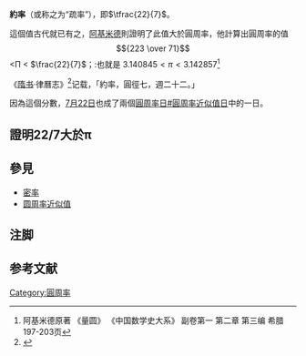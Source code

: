 {{Pi box}}

'''約率'''（或称之为“疏率”{{NoteTag|陈仁政在《说不尽的π》一书中提到，“疏率”是华罗庚在《数学是我国人民所擅长的学科》（1951年2月10日《人民日报》第3版）一文中使用的误称，其本人已在1962年的《从祖冲之的圆周率谈起》一书中予以纠正，然此误称依然流传于众多媒体<ref>{{cite book |title = 说不尽的π |page = 第18页 |chapter = 约率‘摇身一变’成‘疏率’ |author = 陈仁政 |publisher = 科学出版社 |location = 北京 |year = 2005 |ISBN = 9787030146359}}</ref>。}}），即<math>\tfrac{22}{7}</math>。

這個值古代就已有之，[[阿基米德|阿基米德]]則證明了此值大於圓周率，他計算出圓周率的值:<math>{223 \over 71} </math> <Π <  <math>\frac{22}{7}</math>；:也就是  <math> 3.140845 < \pi < 3.142857</math><ref>阿基米德原著  《量圆》 《中国数学史大系》 副卷第一  第二章 第三编 希腊 197-203页 </ref>

《[[隋书|隋书]]·律曆志》<ref>{{S|隋書/卷16}}</ref>记载，「約率，圓徑七，週二十二。」

因為這個分數，[[7月22日|7月22日]]也成了兩個[[圓周率日#圓周率近似值日|圓周率日#圓周率近似值日]]中的一日。

== 證明22/7大於π ==
{{main|證明22/7大於π}}

== 參見 ==
* [[密率|密率]]
* [[圆周率近似值|圆周率近似值]]

== 注脚 ==
{{notefoot}}

== 参考文献 ==
{{Reflist|2}}

[[Category:圓周率|Category:圓周率]]